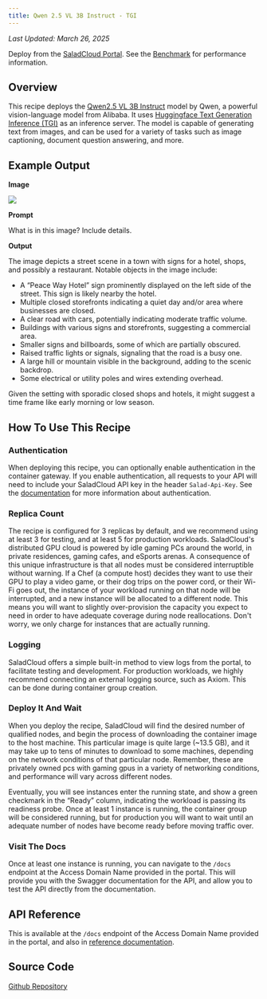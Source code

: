 ```yaml
---
title: Qwen 2.5 VL 3B Instruct - TGI
---
```


_Last Updated: March 26, 2025_

<Tip>Deploy from the [SaladCloud Portal](https://portal.salad.com).</Tip>
<Note>See the [Benchmark](https://blog.salad.com/qwen-benchmark/) for performance information.</Note>

## Overview

This recipe deploys the [Qwen2.5 VL 3B Instruct](https://huggingface.co/Qwen/Qwen2.5-VL-3B-Instruct) model by Qwen, a
powerful vision-language model from Alibaba. It uses
[Huggingface Text Generation Inference (TGI)](https://huggingface.co/docs/text-generation-inference/index) as an
inference server. The model is capable of generating text from images, and can be used for a variety of tasks such as
image captioning, document question answering, and more.

## Example Output

**Image**

![](/products/recipes/images/qwen-demo-image.png)

**Prompt**

What is in this image? Include details.

**Output**

The image depicts a street scene in a town with signs for a hotel, shops, and possibly a restaurant. Notable objects in
the image include:

- A “Peace Way Hotel” sign prominently displayed on the left side of the street. This sign is likely nearby the hotel.
- Multiple closed storefronts indicating a quiet day and/or area where businesses are closed.
- A clear road with cars, potentially indicating moderate traffic volume.
- Buildings with various signs and storefronts, suggesting a commercial area.
- Smaller signs and billboards, some of which are partially obscured.
- Raised traffic lights or signals, signaling that the road is a busy one.
- A large hill or mountain visible in the background, adding to the scenic backdrop.
- Some electrical or utility poles and wires extending overhead.

Given the setting with sporadic closed shops and hotels, it might suggest a time frame like early morning or low season.

## How To Use This Recipe

### Authentication

When deploying this recipe, you can optionally enable authentication in the container gateway. If you enable
authentication, all requests to your API will need to include your SaladCloud API key in the header `Salad-Api-Key`. See
the [documentation](/products/sce/gateway/sending-requests) for more information about authentication.

### Replica Count

The recipe is configured for 3 replicas by default, and we recommend using at least 3 for testing, and at least 5 for
production workloads. SaladCloud's distributed GPU cloud is powered by idle gaming PCs around the world, in private
residences, gaming cafes, and eSports arenas. A consequence of this unique infrastructure is that all nodes must be
considered interruptible without warning. If a Chef (a compute host) decides they want to use their GPU to play a video
game, or their dog trips on the power cord, or their Wi-Fi goes out, the instance of your workload running on that node
will be interrupted, and a new instance will be allocated to a different node. This means you will want to slightly
over-provision the capacity you expect to need in order to have adequate coverage during node reallocations. Don't
worry, we only charge for instances that are actually running.

### Logging

SaladCloud offers a simple built-in method to view logs from the portal, to facilitate testing and development. For
production workloads, we highly recommend connecting an external logging source, such as Axiom. This can be done during
container group creation.

### Deploy It And Wait

When you deploy the recipe, SaladCloud will find the desired number of qualified nodes, and begin the process of
downloading the container image to the host machine. This particular image is quite large (~13.5 GB), and it may take up
to tens of minutes to download to some machines, depending on the network conditions of that particular node. Remember,
these are privately owned pcs with gaming gpus in a variety of networking conditions, and performance will vary across
different nodes.

Eventually, you will see instances enter the running state, and show a green checkmark in the “Ready” column, indicating
the workload is passing its readiness probe. Once at least 1 instance is running, the container group will be considered
running, but for production you will want to wait until an adequate number of nodes have become ready before moving
traffic over.

### Visit The Docs

Once at least one instance is running, you can navigate to the `/docs` endpoint at the Access Domain Name provided in
the portal. This will provide you with the Swagger documentation for the API, and allow you to test the API directly
from the documentation.

## API Reference

This is available at the `/docs` endpoint of the Access Domain Name provided in the portal, and also in
[reference documentation](/reference/recipes/qwen2.5-vl-3b-instruct-tgi/generate-tokens-1).

## Source Code

[<Icon icon="github" size="24" /> Github Repository](https://github.com/SaladTechnologies/salad-recipes/tree/master/src/tgi-qwen2.5-vl-3b-instruct)
